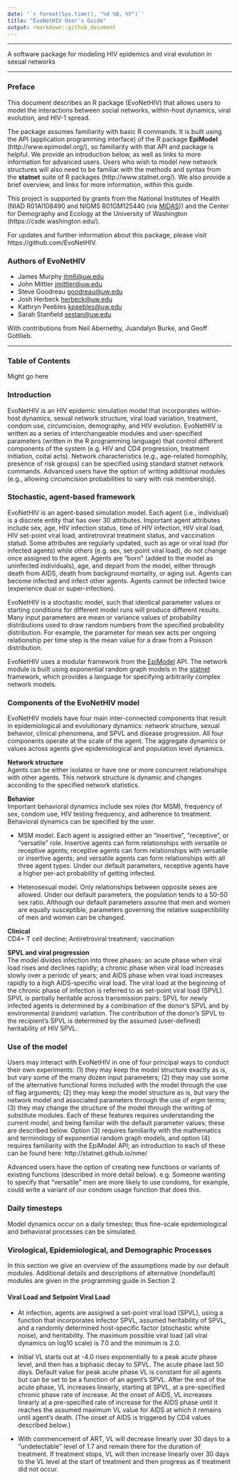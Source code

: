 ```yaml
---
date: '`r format(Sys.time(), "%d %B, %Y")`'
title: "EvoNetHIV User's Guide"
output: rmarkdown::github_document
---
```


****

A software package for modeling HIV epidemics and viral evolution in sexual networks 

****

### Preface

This document describes an R package (EvoNetHIV) that allows users to model the interactions between social networks, within-host dynamics, viral evolution, and HIV-1 spread.

The package assumes familiarity with basic R commands. It is built using the API (application programming interface) of the R package **EpiModel** (http://www.epimodel.org/), so familiarity with that API and package is helpful. We provide an introduction below, as well as links to more information for advanced users. Users who wish to model new network structures will also need to be familiar with the methods and syntax from the **statnet** suite of R packages (http://www.statnet.org/). We also provide a brief overview, and links for more information, within this guide.

This project is supported by grants from the National Institutes of Health (NIAD R01AI108490 and NIGMS R01GM125440 (via [MIDAS](https://www.nigms.nih.gov/Research/specificareas/MIDAS/Pages/default.aspx))) and the Center for Demography and Ecology at the University of Washington (https://csde.washington.edu/). 

For updates and further information about this package, please visit https://github.com/EvoNetHIV.

### Authors of EvoNetHIV

* James Murphy <jtm6@uw.edu> 
* John Mittler <jmittler@uw.edu>
* Steve Goodreau <goodreau@uw.edu>
* Josh Herbeck <herbeck@uw.edu>
* Kathryn Peebles <kpeebles@uw.edu>
* Sarah Stanfield <sestan@uw.edu>

With contributions from Neil Abernethy, Juandalyn Burke, and Geoff Gottlieb.

****

### Table of Contents

Might go here


### Introduction

EvoNetHIV is an HIV epidemic simulation model that incorporates within-host dynamics, sexual network structure, viral load variation, treatment, condom use, circumcision, demography, and HIV evolution. EvoNetHIV is written as a series of interchangeable modules and user-specified parameters (written in the R programming language) that control different components of the system (e.g. HIV and CD4 progression, treatment initiation, coital acts). Network  characteristics (e.g., age-related homophily, presence of risk groups) can be specified using standard statnet network commands. Advanced users have the option of writing additional modules (e.g., allowing circumcision probabilities to vary with risk membership). 

### Stochastic, agent-based framework

EvoNetHIV is an agent-based simulation model. Each agent (i.e., individual) is a discrete entity that has over 30 attributes. Important agent attributes include sex, age, HIV infection status, time of HIV infection, HIV viral load, HIV set-point viral load, antiretroviral treatment status, and vaccination statud. Some attributes are regularly updated, such as age or viral load (for infected agents) while others (e.g. sex, set-point viral load), do not change once assigned to the agent. Agents are “born” (added to the model as uninfected individuals), age, and depart from the model, either through death from AIDS, death from background mortality, or aging out.  Agents can become infected and infect other agents. Agents cannot be infected twice (experience dual or super-infection).

EvoNetHIV is a stochastic model, such that identical parameter values or starting conditions for different model runs will produce different results.  Many input parameters are mean or variance values of probability distributions used to draw random numbers from the specified probability distribution. For example, the parameter for mean sex acts per ongoing relationship per time step is the mean value for a draw from a Poisson distribution.

EvoNetHIV uses a modular framework from the [EpiModel](http://www.epimodel.org/) API. The network module is built using exponential random graph models in the [statnet](http://www.statnet.org/) framework, which provides a language for specifying arbitrarily complex network models. 

### Components of the EvoNetHIV model

EvoNetHIV models have four main inter-connected components that result in epidemiological and evolutionary dynamics: network structure, sexual behavior, clinical phenomena, and SPVL and disease progression. All four components operate at the scale of the agent. The aggregate dynamics or values across agents give epidemiological and population level dynamics.

**Network structure**  
Agents can be either isolates or have one or more concurrent relationships with other agents. This network structure is dynamic and changes according to the specified network statistics.  

**Behavior**  
Important behavioral dynamics include sex roles (for MSM), frequency of sex, condom use, HIV testing frequency, and adherence to treatment. Behavioral dynamics can be specified by the user. 

* MSM model. Each agent is assigned either an “insertive”, “receptive”, or “versatile” role. Insertive agents can form relationships with versatile or receptive agents; receptive agents can form relationships with versatile or insertive agents; and versatile agents can form relationships with all three agent types. Under our default parameters, receptive agents have a higher per-act probability of getting infected.

* Heterosexual model. Only relationships between opposite sexes are allowed. Under our default parameters, the population tends to a 50-50 sex ratio. Although our default parameters assume that men and women are equally susceptible, parameters governing the relative suspectibility of men and women can be changed.

**Clinical**  
CD4+ T cell decline; Antiretroviral treatment; vaccination 

**SPVL and viral progression**  
The model divides infection into three phases: an acute phase when viral load rises and declines rapidly; a chronic phase when viral load increases slowly over a periodc of years; and AIDS phase when viral load increases rapidly to a high AIDS-specific viral load.  The viral load at the beginning of the chronic phase of infection is referred to as set-point viral load (SPVL).  SPVL is partially heritable across transmission pairs: SPVL for newly infected agents is determined by a combination of the donor’s SPVL and by environmental (random) variation. The contribution of the donor’s SPVL to the recipient’s SPVL is determined by the assumed (user-defined) heritability of HIV SPVL.

### Use of the model 

Users may interact with EvoNetHIV in one of four principal ways to conduct their own experiments: (1) they may keep the model structure exactly as is, but vary some of the many dozen input parameters; (2) they may use some of the alternative functional forms included with the model through the use of flag arguments; (2) they may keep the model structure as is, but vary the network model and associated parameters through the use of _ergm_ terms; (3) they may change the structure of the model through the writing of substitute modules. Each of these features requires understanding the current model, and being familiar with the default parameter values; these are described below.  Option (3) requires familiarity with the mathematics and terminology of exponential random graph models, and option (4) requires familiarity with the EpiModel API; an introduction to each of these can be found here: http://statnet.github.io/nme/

Advanced users have the option of creating new functions or variants of existing functions (described in more detail below). e.g. Someone wanting to specify that “versatile” men are more likely to use condoms, for example, could write a variant of our condom usage function that does this.

### Daily timesteps

Model dynamics occur on a daily timestep; thus fine-scale epidemiological and behavioral processes can be simulated.



### Virological, Epidemiological, and Demographic Processes

In this section we give an overview of the assumptions made by our default modules. Additional details and descriptions of alternative (nondefault) modules are given in the programming guide in Section 2. 

#### Viral Load and Setpoint Viral Load 

* At infection, agents are assigned a set-point viral load (SPVL), using a function that incorporates infector SPVL, assumed heritability of SPVL, and a randomly determined host-specific factor (stochastic white noise), and heritability. The maximum possible viral load (all viral dynamics on log10 scale) is 7.0 and the minimum is 2.0.

* Initial VL starts out at -4.0  rises exponentially to a peak acute phase level, and then has a biphasic decay to SPVL. The acute phase last 50 days. Default value for peak acute phase VL is constant for all agents but can be set to be a function of an agent’s SPVL. After the end of the acute phase, VL increases linearly, starting at SPVL, at a pre-specified chronic phase rate of increase. At the onset of AIDS, VL increases linearly at a  pre-specified rate of increase for the AIDS phase until it reaches the assumed maximum VL value for AIDS at which it remains until agent’s death. (The onset of AIDS is triggered by CD4 values described below.) 

* With commencement of ART, VL will decrease linearly over 30 days to a “undetectable” level of 1.7 and remain there for the duration of treatment. If treatment stops, VL will then increase linearly over 30 days to the VL level at the start of treatment and then progress as if treatment did not occur. 

